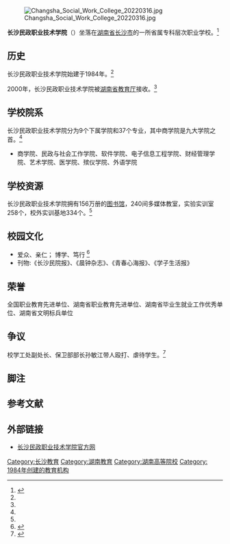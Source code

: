 {{coord|28.137507|N|113.016829|E|format=dms|region:CN_type:edu|display=title}}
{{高校
|名称            = 长沙民政职业技术学院
|外文名          = Changsha Social Work College
|图像            =  [[Image:Changsha_District_Vocational_Technical_College_logo.jpg|250px]]
|图像说明        = 校徽
|校训            = 爱众、亲仁、博学、笃行
|建校            = 1984年
|闭校            = 
|校庆日          = 
|类型            = [[公立大学|公立大学]] 
|书记            = 蒋晓明
|校长            = 
|院长            = 李斌<!-- 大专为院长 -->
|教师            = 
|职工            = 
|学生            = 18,000（2019年）<ref>{{cite news|author1= |url=http://www.csmzxy.edu.cn/xygk/xxjj.htm |title=x学校简介 |work=长沙民政职业技术学院 |year=2019年 |accessdate=2020年2月18日 |language=zh-hans}}</ref>
|地址            ={{CHN}}[[湖南省|湖南省]][[长沙市|长沙市]]香樟路22号
|校园环境        = 市区 
|面积            = 1217亩
|老校名          = 
|体育项目        = 
|代表色          = <!--示例：[[紫色|紫色]]和[[金色|金色]] {{Color box|#232176}}{{Color box|#E2AF2D}} -->
|昵称            = 
|吉祥物          = 
|隶属            = [[湖南省教育厅|湖南省教育厅]]
|邮编            = 410004
|网站            = [http://www.csmzxy.com/index.html  长沙民政职业技术学院官方网站]
|标志            = <!-- [[Image:|225px]]-->
|脚注            = 
}}
[[File:Changsha_Social_Work_College_20220316.jpg|thumb]]

'''长沙民政职业技术学院'''（{{lang-en|Changsha Social Work College}}）坐落在[[湖南省|湖南省]][[长沙市|长沙市]]的一所省属专科层次职业学校。<ref name="gfs">{{cite web|url=http://www.csmzxy.com/sub1.html?subText,280|title=学院介绍|accessdate=2011年|work=|publisher=长沙民政职业技术学院官方网|language=zh-cn|deadurl=yes|archiveurl=https://web.archive.org/web/20120322001733/http://www.csmzxy.com/sub1.html?subText,280|archivedate=2012-03-22}}</ref>

== 历史 ==
长沙民政职业技术学院始建于1984年。<ref name=" gfs" />

2000年，长沙民政职业技术学院被[[湖南省教育厅|湖南省教育厅]]接收。<ref name=" gfs" />

== 学校院系 ==
长沙民政职业技术学院分为9个下属学院和37个专业，其中商学院是九大学院之首。<ref name=" gfs" />
* 商学院、民政与社会工作学院、软件学院、电子信息工程学院、财经管理学院、艺术学院、医学院、殡仪学院、外语学院

== 学校资源 ==
长沙民政职业技术学院拥有156万册的[[图书馆|图书馆]]，240间多媒体教室，实验实训室258个，校外实训基地334个。<ref name=" gfs" />

== 校园文化 ==
* 爱众、亲仁；{{noteTag|1=爱众亲仁出自《[[论语|论语]]·学而》：“弟子入则孝，出则悌，谨而信，泛爱众，而亲仁。行有余力，则以为文。” }} 博学、笃行{{noteTag|1=博学笃行出自《[[礼记|礼记]]》：“博学之，审问之，慎思之，明辨之，笃行之”。 }} <ref>{{cite web|url=http://www.csmzxy.com/sub1.html?subText,288|title=校训|accessdate=2011年|work=|publisher=长沙民政职业技术学院官方网|language=zh-cn|deadurl=yes|archiveurl=https://web.archive.org/web/20120318045127/http://www.csmzxy.com/sub1.html?subText,288|archivedate=2012-03-18}}</ref>
* 刊物:《长沙民院报》、《晨钟杂志》、《青春心海报》、《学子生活报》

== 荣誉 ==
全国职业教育先进单位、湖南省职业教育先进单位、湖南省毕业生就业工作优秀单位、湖南省文明标兵单位

== 争议 ==
校学工处副处长、保卫部部长孙敏江带人殴打、虐待学生。<ref>{{Cite web|url=http://www.rfa.org/mandarin/yataibaodao/renquanfazhi/xl1-02272014101855.html|title=大学生揭露校园腐败 遭殴打报复被逼休学|accessdate=2017-09-18|work=Radio Free Asia|language=zh-cn}}</ref>

==脚注==
<div class="references-small">
{{NoteFoot}}
</div>

==参考文献==
<div class="references-small">
<references></references>
</div>

== 外部链接 ==
*[http://www.csmzxy.com/  长沙民政职业技术学院官方网]

{{湖南省高等院校}}
{{中华人民共和国省部共建制高等院校}}
{{国家示范性高等职业院校}}

{{DEFAULTSORT:Changsha长沙民政}}
[[Category:长沙教育|Category:长沙教育]]
[[Category:湖南教育|Category:湖南教育]]
[[Category:湖南高等院校|Category:湖南高等院校]]
[[Category:_1984年创建的教育机构|Category: 1984年创建的教育机构]]